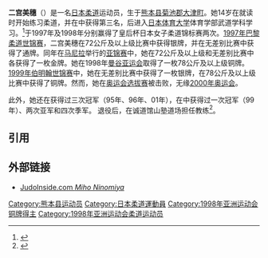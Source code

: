 
{{MedalTableTop}}
{{MedalCountry     | {{JPN}} }}
{{MedalSport       | 女子柔道}}
{{MedalCompetition|[[世界柔道锦标赛|世锦赛]]}}
{{MedalSilver        | [[1997年世界柔道锦标赛|1997年巴黎]] | 72公斤及以上级}}
{{MedalSilver      | [[1999年世界柔道锦标赛|1999年伯明翰]] | 无差别}}
{{MedalBronze      | [[1997年世界柔道锦标赛|1997年巴黎]] | 无差别}}
{{MedalBronze        | [[1999年世界柔道锦标赛|1999年伯明翰]] | 78公斤及以上级}}
{{MedalCompetition | [[亚锦赛|亚锦赛]]}}
{{MedalGold | [[1997年亚洲柔道锦标赛|1997年马尼拉]] | 72公斤及以上级}}
{{MedalGold | [[1997年亚洲柔道锦标赛|1997年马尼拉]] | 无差别}}
{{MedalCompetition | [[亚运会|亚运会]]}}
{{MedalBronze | [[1998年亚运会|1998年曼谷]] | [[1998年亚洲运动会柔道比赛|78公斤及以上级]]}}
{{MedalBottom}}
{{japanese|japanese=二宮美穂|kana=にのみや　みほ|romaji=Miho Ninomiya}}

'''二宫美穗'''（{{bd|1975年|8月22日||}}）是一名[[日本|日本]][[柔道|柔道]]运动员，生于[[熊本县|熊本县]][[菊池郡|菊池郡]][[大津町|大津町]]。她14岁在{{link-ja|熊本县立阿苏高等学校|熊本県立阿蘇高等学校}}就读时开始练习柔道，并在{{link-ja|全国高等学校柔道锦标赛|全国高等学校柔道選手権大会}}中获得第三名，后进入[[日本体育大学|日本体育大学]]体育学部武道学科学习。<ref>{{Cite news|title=近代柔道 1995年6月号 ZOOM　IN　素顔　二宮美穂|date=1995-06-20|publisher=Baseball Magazine Sha Co., Ltd}}</ref>于1997年及1998年分别赢得了皇后杯日本女子柔道锦标赛两次。[[1997年世界柔道锦标赛|1997年巴黎柔道世锦赛]]，二宫美穗在72公斤及以上级比赛中获得银牌，并在无差别比赛中获得了通牌。同年在[[马尼拉|马尼拉]]举行的[[1997年亚洲柔道锦标赛|亚锦赛]]中，她在72公斤及以上级和无差别比赛中各获得了一枚金牌。她在1998年[[1998年亚运会|曼谷亚运会]]取得了一枚78公斤及以上级铜牌。[[1999年世界柔道锦标赛|1999年伯明翰世锦赛]]中，她在无差别比赛中获得了一枚银牌，在78公斤及以上级比赛中获得了铜牌。然而，她在[[奥运会选拔赛|奥运会选拔赛]]被击败，无缘[[2000年奥运会|2000年奥运会]]。

此外，她还在{{link-ja|全国女子柔道锦标赛|講道館杯全日本柔道体重別選手権大会}}获得过三次冠军（95年、96年、01年），在{{link-ja|福冈国际女子柔道锦标赛|福岡国際女子柔道選手権大会}}中获得过一次冠军（99年）、两次亚军和四次季军。
退役后，在诚道馆山塾道场担任教练<ref>{{Cite web |url=http://www.e-jnn.com/cgi-bin/mtemp.cgi?dir=onair%2F040403101500 |title=女性柔道家、二宮美穂の挑戦 |accessdate=2017-09-10 |archive-date=2010-02-26 |archive-url=https://web.archive.org/web/20100226014318/http://www.e-jnn.com/cgi-bin/mtemp.cgi?dir=onair%2F040403101500 |dead-url=no }}</ref>。

== 引用 ==
<references />

== 外部链接 ==
* [http://www.judoinside.com/uk/?factfile/view/1037/miho_ninomiya JudoInside.com ''Miho Ninomiya'']
{{DEFAULTSORT:Ninomiya Miho}}
[[Category:熊本县运动员|Category:熊本县运动员]]
[[Category:日本柔道運動員|Category:日本柔道運動員]]
[[Category:1998年亚洲运动会铜牌得主|Category:1998年亚洲运动会铜牌得主]]
[[Category:1998年亚洲运动会柔道运动员|Category:1998年亚洲运动会柔道运动员]]